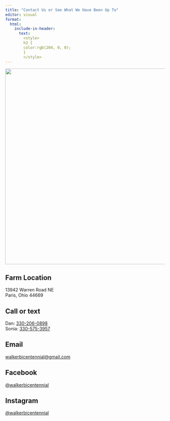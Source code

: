```yaml
---
title: "Contact Us or See What We Have Been Up To"
editor: visual
format: 
  html: 
    include-in-header:
      text: 
        <style>
        h2 {
        color:rgb(204, 0, 0);
        }
        </style>
---
```


![](images/20230514_192201.jpg){fig-align="center" width="619"}

## Farm Location

13942 Warren Road NE<br>Paris, Ohio 44669

## **Call or text**

Dan: [330-206-0898](tel:13302060898)<br>Sonia: [330-575-3957](tel:13305753957)

## **Email**

[walkerbicentennial\@gmail.com](mailto:walkerbicentennial@gmail.com)

## **Facebook**

[\@walkerbicentennial](https://www.facebook.com/walkerbicentennial)

## Instagram

[\@walkerbicentennial](https://www.instagram.com/walkerbicentennial/)
